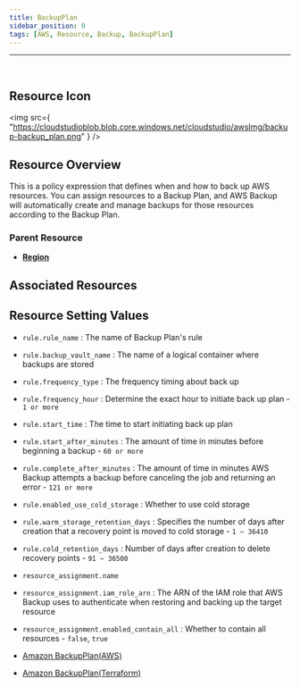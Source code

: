 ```yaml
---
title: BackupPlan
sidebar_position: 0
tags: [AWS, Resource, Backup, BackupPlan]
---
```


<hr />
<br />

## Resource Icon

<img
    src={
        "https://cloudstudioblob.blob.core.windows.net/cloudstudio/awsImg/backup-backup_plan.png"
    }
/>

## Resource Overview

This is a policy expression that defines when and how to back up AWS resources. 
You can assign resources to a Backup Plan, and AWS Backup will automatically create and manage backups for those resources according to the Backup Plan.

### Parent Resource

-   [**Region**](https://docs.cstudio.app/en/docs/resource/aws/Base/Region)

## Associated Resources

## Resource Setting Values

-   `rule.rule_name` : The name of Backup Plan's rule
-   `rule.backup_vault_name` : The name of a logical container where backups are stored
-   `rule.frequency_type` : The frequency timing about back up
-   `rule.frequency_hour` : Determine the exact hour to initiate back up plan - `1 or more`
-   `rule.start_time` : The time to start initiating back up plan
-   `rule.start_after_minutes` : The amount of time in minutes before beginning a backup - `60 or more`
-   `rule.complete_after_minutes` : The amount of time in minutes AWS Backup attempts a backup before canceling the job and returning an error - `121 or more`
-   `rule.enabled_use_cold_storage` : Whether to use cold storage
-   `rule.warm_storage_retention_days` : Specifies the number of days after creation that a recovery point is moved to cold storage - `1 ~ 36410`
-   `rule.cold_retention_days` : Number of days after creation to delete recovery points - `91 ~ 36500`

-   `resource_assignment.name`
-   `resource_assignment.iam_role_arn` : The ARN of the IAM role that AWS Backup uses to authenticate when restoring and backing up the target resource
-   `resource_assignment.enabled_contain_all` : Whether to contain all resources - `false`, `true`

-   [Amazon BackupPlan(AWS)](https://docs.aws.amazon.com/ko_kr/aws-backup/latest/devguide/creating-a-backup-plan.html)
-   [Amazon BackupPlan(Terraform)](https://registry.terraform.io/providers/hashicorp/aws/latest/docs/resources/backup_plan)
